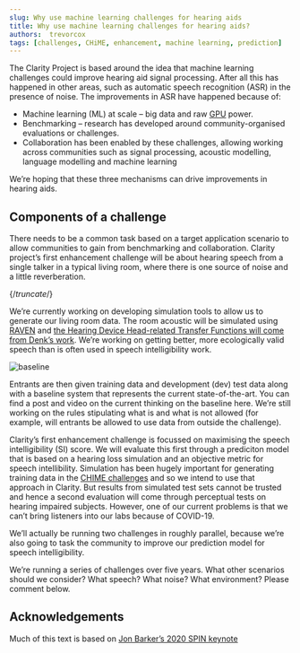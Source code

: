 ```yaml
---
slug: Why use machine learning challenges for hearing aids
title: Why use machine learning challenges for hearing aids?
authors:  trevorcox
tags: [challenges, CHiME, enhancement, machine learning, prediction]
---
```



The Clarity Project is based around the idea that machine learning challenges could improve hearing aid signal processing. After all this has happened in other areas, such as automatic speech recognition (ASR) in the presence of noise. The improvements in ASR have happened because of:

- Machine learning (ML) at scale – big data and raw [GPU](https://en.wikipedia.org/wiki/Graphics_processing_unit) power.
- Benchmarking – research has developed around community-organised evaluations or challenges.
- Collaboration has been enabled by these challenges, allowing working across communities such as signal processing, acoustic modelling, language modelling and machine learning

We’re hoping that these three mechanisms can drive improvements in hearing aids.

## Components of a challenge

There needs to be a common task based on a target application scenario to allow communities to gain from benchmarking and collaboration. Clarity project’s first enhancement challenge will be about hearing speech from a single talker in a typical living room, where there is one source of noise and a little reverberation.

{/*truncate*/}

We’re currently working on developing simulation tools to allow us to generate our living room data. The room acoustic will be simulated using [RAVEN](https://www.semanticscholar.org/paper/RAVEN%3A-A-real-time-framework-for-the-auralization-Schr%C3%B6der-Vorl%C3%A4nder/6977f2c2c1fb4cac2305e7965ee0da8192ced72d?p2df) and [the Hearing Device Head-related Transfer Functions will come from Denk’s work](https://uol.de/mediphysik/downloads/hearingdevicehrtfs). We’re working on getting better, more ecologically valid speech than is often used in speech intelligibility work.

![baseline](/img/baseline-1536x684.png)

Entrants are then given training data and development (dev) test data along with a baseline system that represents the current state-of-the-art. You can find a post and video on the current thinking on the baseline here. We’re still working on the rules stipulating what is and what is not allowed (for example, will entrants be allowed to use data from outside the challenge).

Clarity’s first enhancement challenge is focussed on maximising the speech intelligibility (SI) score. We will evaluate this first through a prediciton model that is based on a hearing loss simulation and an objective metric for speech intellibility. Simulation has been hugely important for generating training data in the [CHIME challenges](https://chimechallenge.github.io/chime6/) and so we intend to use that approach in Clarity. But results from simulated test sets cannot be trusted and hence a second evaluation will come through perceptual tests on hearing impaired subjects. However, one of our current problems is that we can’t bring listeners into our labs because of COVID-19.

We’ll actually be running two challenges in roughly parallel, because we’re also going to task the community to improve our prediction model for speech intelligibility.

We’re running a series of challenges over five years. What other scenarios should we consider? What speech? What noise? What environment? Please comment below.

## Acknowledgements

Much of this text is based on [Jon Barker’s 2020 SPIN keynote](http://2020.speech-in-noise.eu/?p=3)
